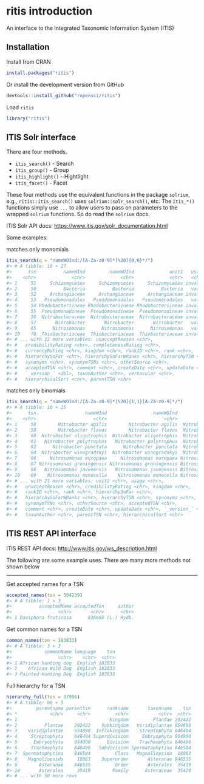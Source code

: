 <!--
%\VignetteEngine{knitr::knitr}
%\VignetteIndexEntry{ritis introduction}
%\VignetteEncoding{UTF-8}
-->



ritis introduction
==================

An interface to the Integrated Taxonomic Information System (ITIS)

## Installation

Install from CRAN


```r
install.packages("ritis")
```

Or install the development version from GitHub


```r
devtools::install_github("ropensci/ritis")
```

Load `ritis`


```r
library("ritis")
```

## ITIS Solr interface

There are four methods.

* `itis_search()` - Search
* `itis_group()` - Group
* `itis_highlight()` - Hightlight
* `itis_facet()` - Facet

These four methods use the equivalent functions in the package `solrium`, e.g.,
`ritis::itis_search()` uses `solrium::solr_search()`, etc. The `itis_*()` functions
simply use `...` to allow users to pass on parameters to the wrapped `solrium`
functions. So do read the `solrium` docs.

ITIS Solr API docs: <https://www.itis.gov/solr_documentation.html>

Some examples:

matches only monomials


```r
itis_search(q = "nameWOInd:/[A-Za-z0-9]*[%20]{0,0}*/")
#> # A tibble: 10 × 27
#>      tsn          nameWInd         nameWOInd             unit1   usage
#>    <chr>             <chr>             <chr>             <chr>   <chr>
#> 1     51     Schizomycetes     Schizomycetes     Schizomycetes invalid
#> 2     50          Bacteria          Bacteria          Bacteria   valid
#> 3     52     Archangiaceae     Archangiaceae     Archangiaceae invalid
#> 4     53   Pseudomonadales   Pseudomonadales   Pseudomonadales   valid
#> 5     54 Rhodobacteriineae Rhodobacteriineae Rhodobacteriineae invalid
#> 6     55  Pseudomonadineae  Pseudomonadineae  Pseudomonadineae invalid
#> 7     56  Nitrobacteraceae  Nitrobacteraceae  Nitrobacteraceae invalid
#> 8     57       Nitrobacter       Nitrobacter       Nitrobacter   valid
#> 9     65      Nitrosomonas      Nitrosomonas      Nitrosomonas   valid
#> 10    70  Thiobacteriaceae  Thiobacteriaceae  Thiobacteriaceae invalid
#> # ... with 22 more variables: unacceptReason <chr>,
#> #   credibilityRating <chr>, completenessRating <chr>,
#> #   currencyRating <chr>, kingdom <chr>, rankID <chr>, rank <chr>,
#> #   hierarchySoFar <chr>, hierarchySoFarWRanks <chr>, hierarchyTSN <chr>,
#> #   synonyms <chr>, synonymTSNs <chr>, otherSource <chr>,
#> #   acceptedTSN <chr>, comment <chr>, createDate <chr>, updateDate <chr>,
#> #   `_version_` <dbl>, taxonAuthor <chr>, vernacular <chr>,
#> #   hierarchicalSort <chr>, parentTSN <chr>
```

matches only binomials


```r
itis_search(q = "nameWOInd:/[A-Za-z0-9]*[%20]{1,1}[A-Za-z0-9]*/")
#> # A tibble: 10 × 25
#>      tsn                  nameWInd                 nameWOInd        unit1
#>    <chr>                     <chr>                     <chr>        <chr>
#> 1     58        Nitrobacter agilis        Nitrobacter agilis  Nitrobacter
#> 2     59        Nitrobacter flavus        Nitrobacter flavus  Nitrobacter
#> 3     60  Nitrobacter oligotrophis  Nitrobacter oligotrophis  Nitrobacter
#> 4     61   Nitrobacter polytrophus   Nitrobacter polytrophus  Nitrobacter
#> 5     62      Nitrobacter punctata      Nitrobacter punctata  Nitrobacter
#> 6     64  Nitrobacter winogradskyi  Nitrobacter winogradskyi  Nitrobacter
#> 7     66     Nitrosomonas europaea     Nitrosomonas europaea Nitrosomonas
#> 8     67 Nitrosomonas groningensis Nitrosomonas groningensis Nitrosomonas
#> 9     68   Nitrosomonas javenensis   Nitrosomonas javenensis Nitrosomonas
#> 10    69    Nitrosomonas monocella    Nitrosomonas monocella Nitrosomonas
#> # ... with 21 more variables: unit2 <chr>, usage <chr>,
#> #   unacceptReason <chr>, credibilityRating <chr>, kingdom <chr>,
#> #   rankID <chr>, rank <chr>, hierarchySoFar <chr>,
#> #   hierarchySoFarWRanks <chr>, hierarchyTSN <chr>, synonyms <chr>,
#> #   synonymTSNs <chr>, otherSource <chr>, acceptedTSN <chr>,
#> #   comment <chr>, createDate <chr>, updateDate <chr>, `_version_` <dbl>,
#> #   taxonAuthor <chr>, parentTSN <chr>, hierarchicalSort <chr>
```

## ITIS REST API interface

ITIS REST API docs: <http://www.itis.gov/ws_description.html>

The following are some example uses. There are many more methods not shown below

-------

Get accepted names for a TSN


```r
accepted_names(tsn = 504239)
#> # A tibble: 1 × 3
#>          acceptedName acceptedTsn     author
#>                 <chr>       <chr>      <chr>
#> 1 Dasiphora fruticosa      836659 (L.) Rydb.
```

Get common names for a TSN


```r
common_names(tsn = 183833)
#> # A tibble: 3 × 3
#>            commonName language    tsn
#>                 <chr>    <chr>  <chr>
#> 1 African hunting dog  English 183833
#> 2    African Wild Dog  English 183833
#> 3 Painted Hunting Dog  English 183833
```

Full hierarchy for a TSN


```r
hierarchy_full(tsn = 37906)
#> # A tibble: 60 × 5
#>         parentname parenttsn      rankname       taxonname    tsn
#> *            <chr>     <chr>         <chr>           <chr>  <chr>
#> 1                                  Kingdom         Plantae 202422
#> 2          Plantae    202422    Subkingdom   Viridiplantae 954898
#> 3    Viridiplantae    954898  Infrakingdom    Streptophyta 846494
#> 4     Streptophyta    846494 Superdivision     Embryophyta 954900
#> 5      Embryophyta    954900      Division    Tracheophyta 846496
#> 6     Tracheophyta    846496   Subdivision Spermatophytina 846504
#> 7  Spermatophytina    846504         Class   Magnoliopsida  18063
#> 8    Magnoliopsida     18063    Superorder       Asteranae 846535
#> 9        Asteranae    846535         Order       Asterales  35419
#> 10       Asterales     35419        Family      Asteraceae  35420
#> # ... with 50 more rows
```
